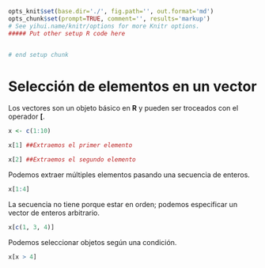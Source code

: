 ```r
opts_knit$set(base.dir='./', fig.path='', out.format='md')
opts_chunk$set(prompt=TRUE, comment='', results='markup')
# See yihui.name/knitr/options for more Knitr options.
##### Put other setup R code here


# end setup chunk
```
# Selección de elementos en un vector

Los vectores son un objeto básico en __R__ y pueden ser troceados con el operador __[__.

```r
x <- c(1:10)

x[1] ##Extraemos el primer elemento

x[2] ##Extraemos el segundo elemento

```

Podemos extraer múltiples elementos pasando una secuencia de enteros.

```r
x[1:4]

```

La secuencia no tiene porque estar en orden; podemos especificar un vector de enteros arbitrario.

```r
x[c(1, 3, 4)]

```

Podemos seleccionar objetos según una condición.

```r
x[x > 4]

```

